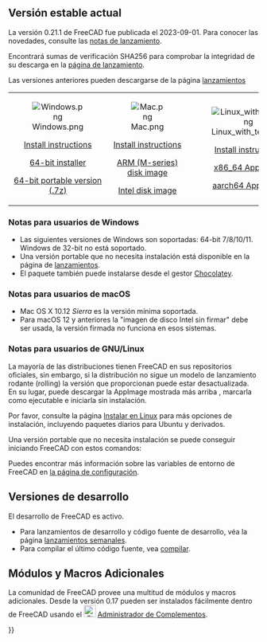 <languages/>
{{TOCright}}

<span id="Current_stable_version"></span>
== Versión estable actual==

<div class="mw-translate-fuzzy">
La versión 0.21.1 de FreeCAD fue publicada el 2023-09-01. Para conocer las novedades, consulte las [[Release_notes_0.21/es|notas de lanzamiento]].
</div>

<div class="mw-translate-fuzzy">
Encontrará sumas de verificación SHA256 para comprobar la integridad de su descarga en la [https://github.com/FreeCAD/FreeCAD/releases/tag/0.21.1 página de lanzamiento].
</div>

Las versiones anteriores pueden descargarse de la página [https://github.com/FreeCAD/FreeCAD/releases lanzamientos]
<!--Do not remove this tag. It would add even more places where version info has to be kept up to date-->
{| cellpadding="20" style="font-size:120%"

| align=center | [[Image:Windows.png]]

[[Installing_on_Windows|Install instructions]]

[https://github.com/FreeCAD/FreeCAD/releases/download/1.0.2/FreeCAD_1.0.2-conda-Windows-x86_64-installer-1.exe 64-bit installer]

[https://github.com/FreeCAD/FreeCAD/releases/download/1.0.2/FreeCAD_1.0.2-conda-Windows-x86_64-py311.7z 64-bit portable version (.7z)]

| align=center | [[Image:Mac.png]]

[[Installing_on_Mac|Install instructions]]

[https://github.com/FreeCAD/FreeCAD/releases/download/1.0.2/FreeCAD_1.0.2-conda-macOS-arm64-py311.dmg ARM (M-series) disk image]

[https://github.com/FreeCAD/FreeCAD/releases/download/1.0.2/FreeCAD_1.0.2-conda-macOS-x86_64-py311.dmg Intel disk image]

| align=center | [[Image:Linux_with_text.png]]

[[Installing_on_Linux|Install instructions]]

[https://github.com/FreeCAD/FreeCAD/releases/download/1.0.2/FreeCAD_1.0.2-conda-Linux-x86_64-py311.AppImage x86_64 AppImage]

[https://github.com/FreeCAD/FreeCAD/releases/download/1.0.2/FreeCAD_1.0.2-conda-Linux-aarch64-py311.AppImage aarch64 AppImage]

|}

<span id="Notes_for_Windows_users"></span>
=== Notas para usuarios de Windows ===

<div class="mw-translate-fuzzy">
* Las siguientes versiones de Windows son soportadas: 64-bit 7/8/10/11. Windows de 32-bit no está soportado.
* Una versión portable que no necesita instalación está disponible en la página de [https://github.com/FreeCAD/FreeCAD/releases/ lanzamientos].
* El paquete también puede instalarse desde el gestor [https://chocolatey.org/packages/freecad Chocolatey].
</div>

<span id="Notes_for_macOS_users"></span>
=== Notas para usuarios de macOS ===

<div class="mw-translate-fuzzy">
* Mac OS X 10.12 ''Sierra'' es la versión mínima soportada.
* Para macOS 12 y anteriores la "imagen de disco Intel sin firmar" debe ser usada, la versión firmada no funciona en esos sistemas.
</div>

<span id="Notes_for_GNU/Linux_users"></span>
=== Notas para usuarios de GNU/Linux ===

La mayoría de las distribuciones tienen FreeCAD en sus repositorios oficiales, sin embargo, si la distribución no sigue un modelo de lanzamiento rodante  (rolling) la versión que proporcionan puede estar desactualizada. En su lugar, puede descargar la AppImage mostrada más arriba , marcarla como ejecutable e iniciarla sin instalación.

Por favor, consulte la página [[Installing_on_Linux/es|Instalar en Linux]] para más opciones de instalación, incluyendo paquetes diarios para Ubuntu y derivados.

Una versión portable que no necesita instalación se puede conseguir iniciando FreeCAD con estos comandos:

{{Code|lang=text|code=
cd path/to/directory_containing_AppImage/
chmod +x ./name_of_AppImage_file.AppImage
HOME="$PWD/Settings" FREECAD_USER_HOME="$PWD/Settings" ./name_of_AppImage_file.AppImage
}}

Puedes encontrar más información sobre las variables de entorno de FreeCAD en [[Start_up_and_Configuration#Environment_variables | la página de configuración]].

<span id="Development_versions"></span>
== Versiones de desarrollo ==

<div class="mw-translate-fuzzy">
El desarrollo de FreeCAD es activo.
* Para lanzamientos de desarrollo y código fuente de desarrollo, véa la página [https://github.com/FreeCAD/FreeCAD-Bundle/releases/tag/weekly-builds lanzamientos semanales].
* Para compilar el último código fuente, vea [[Compiling/es|compilar]].
</div>

<span id="Additional_modules_and_macros"></span>
== Módulos y Macros Adicionales ==

<div class="mw-translate-fuzzy">
La comunidad de FreeCAD provee una multitud de módulos y macros adicionales. 
Desde la versión 0.17 pueden ser instalados fácilmente dentro de FreeCAD usando el [[Image::Std_AddonMgr.svg|24px]] [[Std_AddonMgr|Administrador de Complementos]].
</div>


{{Userdocnavi{{#translation:}}}}